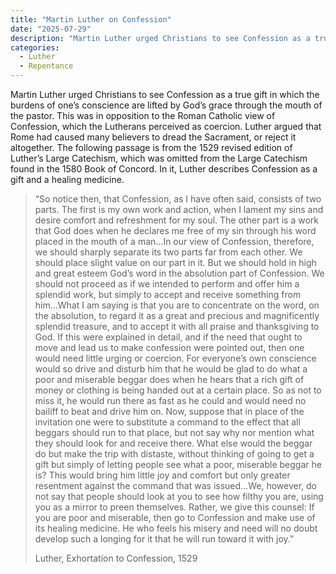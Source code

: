 ```yaml
---
title: "Martin Luther on Confession"
date: "2025-07-29"
description: "Martin Luther urged Christians to see Confession as a true gift in which the burdens of one’s conscience are lifted by God’s grace through the mouth of the pastor. This was in opposition to the Roman Catholic view of Confession, which the Lutherans perceived as coercion."
categories:
  - Luther
  - Repentance
---
```


<Initial text="Martin Luther on Confession"/>

Martin Luther urged Christians to see Confession as a true gift in which the burdens of one’s conscience are lifted by God’s grace through the mouth of the pastor. This was in opposition to the Roman Catholic view of Confession, which the Lutherans perceived as coercion. Luther argued that Rome had caused many believers to dread the Sacrament, or reject it altogether. The following passage is from the 1529 revised edition of Luther’s Large Catechism, which was omitted from the Large Catechism found in the 1580 Book of Concord. In it, Luther describes Confession as a gift and a healing medicine.

> “So notice then, that Confession, as I have often said, consists of two parts. The first is my own work and action, when I lament my sins and desire comfort and refreshment for my soul. The other part is a work that God does when he declares me free of my sin through his word placed in the mouth of a man…In our view of Confession, therefore, we should sharply separate its two parts far from each other. We should place slight value on our part in it. But we should hold in high and great esteem God’s word in the absolution part of Confession. We should not proceed as if we intended to perform and offer him a splendid work, but simply to accept and receive something from him…What I am saying is that you are to concentrate on the word, on the absolution, to regard it as a great and precious and magnificently splendid treasure, and to accept it with all praise and thanksgiving to God. If this were explained in detail, and if the need that ought to move and lead us to make confession were pointed out, then one would need little urging or coercion. For everyone’s own conscience would so drive and disturb him that he would be glad to do what a poor and miserable beggar does when he hears that a rich gift of money or clothing is being handed out at a certain place. So as not to miss it, he would run there as fast as he could and would need no bailiff to beat and drive him on. Now, suppose that in place of the invitation one were to substitute a command to the effect that all beggars should run to that place, but not say why nor mention what they should look for and receive there. What else would the beggar do but make the trip with distaste, without thinking of going to get a gift but simply of letting people see what a poor, miserable beggar he is? This would bring him little joy and comfort but only greater resentment against the command that was issued…We, however, do not say that people should look at you to see how filthy you are, using you as a mirror to preen themselves. Rather, we give this counsel: If you are poor and miserable, then go to Confession and make use of its healing medicine. He who feels his misery and need will no doubt develop such a longing for it that he will run toward it with joy.”
>
> Luther, Exhortation to Confession, 1529
